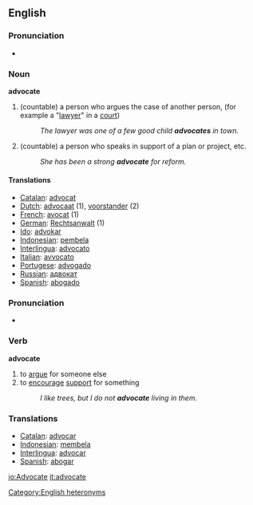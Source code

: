 ==English==
===Pronunciation===
*{{audio|en-us-advocate-noun.ogg|Audio (US)}}

=== Noun ===
'''advocate'''
# (countable) a person who argues the case of another person, (for example a "[[lawyer]]" in a [[court]])
#:''The lawyer was one of a few good child '''advocates''' in town.''
# (countable) a person who speaks in support of a plan or project, etc.
#:''She has been a strong '''advocate''' for reform.''

==== Translations ====
*[[Catalan]]: [[advocat]]
*[[Dutch]]: [[advocaat]] (1), [[voorstander]] (2)
*[[French]]: [[avocat]] (1)
*[[German]]: [[Rechtsanwalt]] (1)
*[[Ido]]: [[advokar]]
*[[Indonesian]]: [[bela|pembela]]
*[[Interlingua]]: [[advocato]]
*[[Italian]]: [[avvocato]]
*[[Portugese]]: [[advogado]]
*[[Russian]]: [[адвокат]]
*[[Spanish]]: [[abogado]]

===Pronunciation===
*{{audio|en-us-advocate-verb.ogg|Audio (US)}}

===Verb===
'''advocate'''
# to [[argue]] for someone else
# to [[encourage]] [[support]] for something
#:''I like trees, but I do not '''advocate''' living in them.''

=== Translations ===
*[[Catalan]]: [[advocar]]
*[[Indonesian]]: [[bela|membela]]
*[[Interlingua]]: [[advocar]]
*[[Spanish]]: [[abogar]]

[[Category:English heteronyms]]

[[io:Advocate]]
[[it:advocate]]